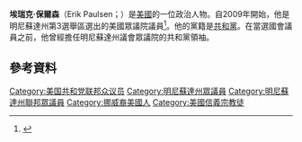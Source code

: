 '''埃瑞克·保爾森'''（Erik Paulsen；{{bd|1965年|5月14日}}）是[[美國|美國]]的一位政治人物。自2009年開始，他是明尼蘇達州第3選舉區選出的美國眾議院議員<ref>{{Cite web |url=http://electionresults.sos.state.mn.us/20081104/ElecRslts.asp?M=CG&CD=03 |title=Minnesota Secretary of State |accessdate=2016-01-02 |archive-date=2008-11-22 |archive-url=https://web.archive.org/web/20081122033131/http://electionresults.sos.state.mn.us/20081104/ElecRslts.asp?M=CG&CD=03 |dead-url=no }}</ref>。他的黨籍是[[共和黨_(美國)|共和黨]]。在當選國會議員之前，他曾經擔任明尼蘇達州議會眾議院的共和黨領袖。
==參考資料==
{{reflist}}

{{DEFAULTSORT: Paulsen, Erik}}
[[Category:美国共和党联邦众议员|Category:美国共和党联邦众议员]]
[[Category:明尼蘇達州眾議員|Category:明尼蘇達州眾議員]]
[[Category:明尼蘇達州聯邦眾議員|Category:明尼蘇達州聯邦眾議員]]
[[Category:挪威裔美國人|Category:挪威裔美國人]]
[[Category:美國信義宗教徒|Category:美國信義宗教徒]]